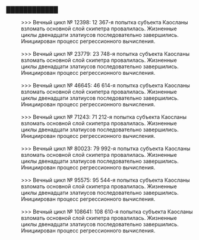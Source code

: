 ===████████████===
:>>> Вечный цикл №&nbsp;12398: 12 367-я попытка субъекта Каосланы взломать основной слой скипетра провалилась. Жизненные циклы двенадцати златиусов последовательно завершились. Инициирован процесс регрессионного вычисления.
:<br />>>> Вечный цикл №&nbsp;23779: 23 748-я попытка субъекта Каосланы взломать основной слой скипетра провалилась. Жизненные циклы двенадцати златиусов последовательно завершились. Инициирован процесс регрессионного вычисления.
:<br />>>> Вечный цикл №&nbsp;46645: 46 614-я попытка субъекта Каосланы взломать основной слой скипетра провалилась. Жизненные циклы двенадцати златиусов последовательно завершились. Инициирован процесс регрессионного вычисления.
:<br />>>> Вечный цикл №&nbsp;71243: 71 212-я попытка субъекта Каосланы взломать основной слой скипетра провалилась. Жизненные циклы двенадцати златиусов последовательно завершились. Инициирован процесс регрессионного вычисления.
:<br />>>> Вечный цикл №&nbsp;80023: 79 992-я попытка субъекта Каосланы взломать основной слой скипетра провалилась. Жизненные циклы двенадцати златиусов последовательно завершились. Инициирован процесс регрессионного вычисления.
:<br />>>> Вечный цикл №&nbsp;95575: 95 544-я попытка субъекта Каосланы взломать основной слой скипетра провалилась. Жизненные циклы двенадцати златиусов последовательно завершились. Инициирован процесс регрессионного вычисления.
:<br />>>> Вечный цикл №&nbsp;108641: 108 610-я попытка субъекта Каосланы взломать основной слой скипетра провалилась. Жизненные циклы двенадцати златиусов последовательно завершились. Инициирован процесс регрессионного вычисления.
